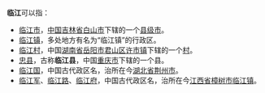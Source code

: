 '''临江'''可以指：
*[[临江市|临江市]]，[[中华人民共和国|中国]][[吉林省|吉林省]][[白山市|白山市]]下辖的一个[[县级市|县级市]]。
*[[临江镇|临江镇]]，多处地方有名为“临江镇”的行政区。
*[[临江村|临江村]]，中国[[湖南省|湖南省]][[岳阳市|岳阳市]][[君山区|君山区]][[许市镇|许市镇]]下辖的一个[[村|村]]。
*[[忠县|忠县]]，古称'''临江县'''，中国[[重庆市|重庆市]]下辖的一个县。
*[[临江国|临江国]]，中国古代政区名，治所在今[[湖北省|湖北省]][[荆州市|荆州市]]。
*[[临江军|临江军]]、[[临江路|临江路]]、[[临江府|临江府]]，中国古代政区名，治所在今[[江西省|江西省]][[樟树市|樟树市]][[临江镇_(樟树市)|临江镇]]。

{{消歧义|L|Cat=二字地名消歧义}}